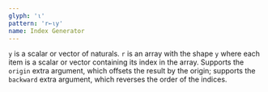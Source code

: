 ```yaml
---
glyph: '⍳'
pattern: 'r←⍳y'
name: Index Generator
---
```


`y` is a scalar or vector of naturals. `r` is an array with the shape `y` where each item is a scalar or vector containing its index in the array. Supports the `origin` extra argument, which offsets the result by the origin; supports the `backward` extra argument, which reverses the order of the indices.
